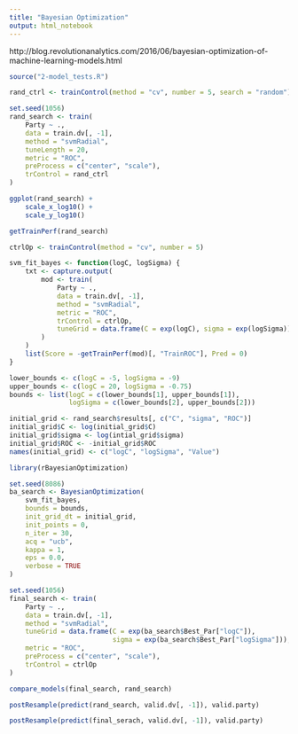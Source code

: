 ```yaml
---
title: "Bayesian Optimization"
output: html_notebook
---
```


http://blog.revolutionanalytics.com/2016/06/bayesian-optimization-of-machine-learning-models.html

```r
source("2-model_tests.R")
```

```r
rand_ctrl <- trainControl(method = "cv", number = 5, search = "random")
```

```r
set.seed(1056)
rand_search <- train(
    Party ~ .,
    data = train.dv[, -1],
    method = "svmRadial",
    tuneLength = 20,
    metric = "ROC",
    preProcess = c("center", "scale"),
    trControl = rand_ctrl
)
```

```r
ggplot(rand_search) +
    scale_x_log10() +
    scale_y_log10()
```

```r
getTrainPerf(rand_search)
```


```r
ctrlOp <- trainControl(method = "cv", number = 5)
```

```r
svm_fit_bayes <- function(logC, logSigma) {
    txt <- capture.output(
        mod <- train(
            Party ~ .,
            data = train.dv[, -1],
            method = "svmRadial",
            metric = "ROC",
            trControl = ctrlOp,
            tuneGrid = data.frame(C = exp(logC), sigma = exp(logSigma))
        )
    )
    list(Score = -getTrainPerf(mod)[, "TrainROC"], Pred = 0)
}
```

```r
lower_bounds <- c(logC = -5, logSigma = -9)
upper_bounds <- c(logC = 20, logSigma = -0.75)
bounds <- list(logC = c(lower_bounds[1], upper_bounds[1]),
               logSigma = c(lower_bounds[2], upper_bounds[2]))
```

```r
initial_grid <- rand_search$results[, c("C", "sigma", "ROC")]
initial_grid$C <- log(initial_grid$C)
initial_grid$sigma <- log(intial_grid$sigma)
initial_grid$ROC <- -initial_grid$ROC
names(initial_grid) <- c("logC", "logSigma", "Value")
```

```r
library(rBayesianOptimization)

set.seed(8086)
ba_search <- BayesianOptimization(
    svm_fit_bayes,
    bounds = bounds,
    init_grid_dt = initial_grid,
    init_points = 0,
    n_iter = 30,
    acq = "ucb",
    kappa = 1,
    eps = 0.0,
    verbose = TRUE
)
```

```r
set.seed(1056)
final_search <- train(
    Party ~ .,
    data = train.dv[, -1],
    method = "svmRadial",
    tuneGrid = data.frame(C = exp(ba_search$Best_Par["logC"]), 
                          sigma = exp(ba_search$Best_Par["logSigma"])),
    metric = "ROC",
    preProcess = c("center", "scale"),
    trControl = ctrlOp
)
```

```r
compare_models(final_search, rand_search)
```

```r
postResample(predict(rand_search, valid.dv[, -1]), valid.party)
```

```r
postResample(predict(final_serach, valid.dv[, -1]), valid.party)
```




